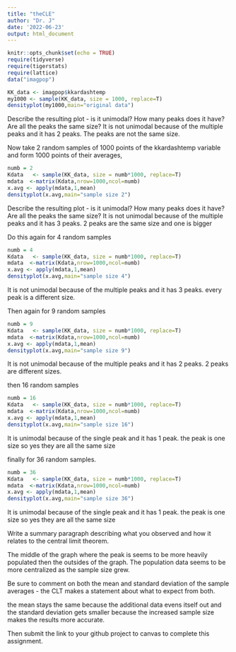 ```yaml
---
title: "theCLE"
author: "Dr. J"
date: '2022-06-23'
output: html_document
---
```

```r
knitr::opts_chunk$set(echo = TRUE)
require(tidyverse)
require(tigerstats)
require(lattice)
data("imagpop")
```

```r
KK_data <- imagpop$kkardashtemp
my1000 <- sample(KK_data, size = 1000, replace=T)
densityplot(my1000,main="original data")

```

Describe the resulting plot -  is it unimodal?  How many peaks does it have?  Are all the peaks the same size?  It is not unimodal because of the multiple peaks and it has 2 peaks. The peaks are not the same size.

Now take 2 random samples of 1000 points of the kkardashtemp variable and form 1000 points of their averages,

```r
numb = 2
Kdata   <- sample(KK_data, size = numb*1000, replace=T)
mdata  <-matrix(Kdata,nrow=1000,ncol=numb)
x.avg <- apply(mdata,1,mean)
densityplot(x.avg,main="sample size 2")
```

Describe the resulting plot -  is it unimodal?  How many peaks does it have?  Are all the peaks the same size?   It is not unimodal because of the multiple peaks and it has 3 peaks. 2 peaks are the same size and one is bigger

 

Do this again for 4 random samples
```r
numb = 4
Kdata   <- sample(KK_data, size = numb*1000, replace=T)
mdata  <-matrix(Kdata,nrow=1000,ncol=numb)
x.avg <- apply(mdata,1,mean)
densityplot(x.avg,main="sample size 4")
```

 It is not unimodal because of the multiple peaks and it has 3 peaks. every peak is a different size.
 
Then again for 9 random samples


```r
numb = 9
Kdata   <- sample(KK_data, size = numb*1000, replace=T)
mdata  <-matrix(Kdata,nrow=1000,ncol=numb)
x.avg <- apply(mdata,1,mean)
densityplot(x.avg,main="sample size 9")
```

 It is not unimodal because of the multiple peaks and it has 2 peaks. 2 peaks are different sizes.

then 16 random samples
```r
numb = 16
Kdata   <- sample(KK_data, size = numb*1000, replace=T)
mdata  <-matrix(Kdata,nrow=1000,ncol=numb)
x.avg <- apply(mdata,1,mean)
densityplot(x.avg,main="sample size 16")
```

 It is  unimodal because of the single peak and it has 1 peak. the peak is one size so yes they are all the same size
 
finally for 36 random samples.
```r
numb = 36
Kdata   <- sample(KK_data, size = numb*1000, replace=T)
mdata  <-matrix(Kdata,nrow=1000,ncol=numb)
x.avg <- apply(mdata,1,mean)
densityplot(x.avg,main="sample size 36")
```

 It is  unimodal because of the single peak and it has 1 peak. the peak is one size so yes they are all the same size

Write a summary paragraph describing what you observed and how it relates to the central limit theorem.

The middle of the graph where the peak is seems to be more heavily populated then the outsides of the graph. The population data seems to be more centralized as the sample size grew.

Be sure to comment on both the mean and standard deviation of the sample averages - the CLT makes a statement about what to expect from both.

the mean stays the same  because the additional data evens itself out and the standard deviation gets smaller because the increased sample size makes the results more accurate.

Then submit the link to your github project  to canvas to complete this assignment.